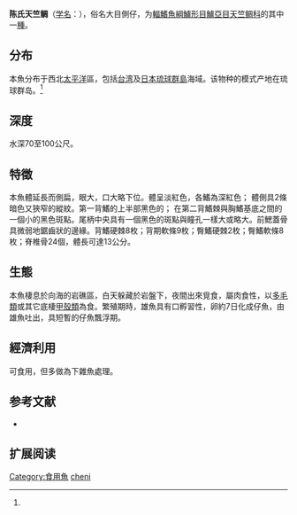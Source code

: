 {{Speciesbox
| name = 陈氏天竺鲷
| status = NE
| status_system = 
| image = 
| genus = Apogon
| species = cheni
| authority = Hayashi, 1991<ref name='id7196'>{{cite web| url =http://www.bioinfo.cn/db05/BjdwSpecies.php?action=view&id=7196| title =陈氏天竺鲷| work =中国动物物种编目数据库| publisher =中国科学院微生物研究所| author =中国科学院动物研究所| accessdate =2009-04-16| deadurl =yes| archiveurl =https://web.archive.org/web/20160305041152/http://www.bioinfo.cn/db05/BjdwSpecies.php?action=view&id=7196| archivedate =2016-03-05}}</ref>
| synonyms = 
}}

'''陈氏天竺鲷'''（[[学名|学名]]：{{lang|la|''Apogon cheni''}}），俗名大目側仔，为[[輻鰭魚綱|輻鰭魚綱]][[鱸形目|鱸形目]][[鱸亞目|鱸亞目]][[天竺鲷科|天竺鲷科]]的其中一[[種|種]]。

==分布==
本魚分布于西北[[太平洋|太平洋]]區，包括[[台湾|台湾]]及[[日本|日本]][[琉球群島|琉球群島]]海域。该物种的模式产地在琉球群岛。<ref name='id7196'/>

==深度==
水深70至100公尺。

==特徵==
本魚體延長而側扁，眼大，口大略下位。體呈淡紅色，各鰭為深紅色； 體側具2條暗色又狹窄的縱紋。第一背鰭的上半部黑色的； 在第二背鰭棘與胸鰭基底之間的一個小的黑色斑點。尾柄中央具有一個黑色的斑點與瞳孔一樣大或略大。前鰓蓋骨具微弱地鋸齒狀的邊緣。背鰭硬棘8枚；背期軟條9枚；臀鰭硬棘2枚；臀鰭軟條8枚；脊椎骨24個，體長可達13公分。

==生態==
本魚棲息於向海的岩礁區，白天躲藏於岩盤下，夜間出來覓食，屬肉食性，以[[多毛類|多毛類]]或其它底棲[[甲殼類|甲殼類]]為食。繁殖期時，雄魚具有口孵習性，卵約7日化成仔魚，由雄魚吐出，具短暫的仔魚飄浮期。

==經濟利用==
可食用，但多做為下雜魚處理。

== 参考文献 ==
{{reflist}}
*{{FishBase_species|genus=Apogon|species=cheni|year=2011|month=12}}

== 扩展阅读 ==
{{refbegin}}
{{wikispecies-inline|Apogon cheni|陈氏天竺鲷}}
{{refend}}
{{Taxonbar|from=Q1042067}}

[[Category:食用魚|Category:食用魚]]
[[Category:天竺鲷属|cheni]]


{{鲈形目小作品}}
